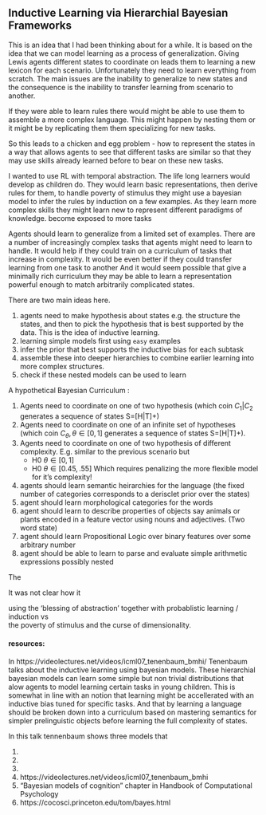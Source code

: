 ## Inductive Learning via Hierarchial Bayesian Frameworks

This is an idea that I had been thinking about for a while. It is based on the idea that we can model learning as a process of generalization. Giving Lewis agents different states to coordinate on leads them to learning a new lexicon for each scenario. Unfortunately they need to learn everything from scratch. The main issues are the inability to generalize to new states and the consequence is the inability to transfer learning from scenario to another.

If they were able to learn rules there would might be able to use them to assemble a more complex language. This might happen by nesting them or it might be by replicating them them specializing for new tasks. 

So this leads to a chicken and egg problem - how to represent the states in a way that allows agents to see that different tasks are similar so that they may use skills already learned before to bear on these new tasks.

 I wanted to use RL with temporal abstraction. The life long learners would develop as children do. They would learn basic representations, then derive rules for them, to handle poverty of stimulus they might use a bayesian model to infer the rules by induction on a few examples. As they learn more complex skills they might learn new to represent different paradigms of knowledge. 
become exposed to more tasks


Agents should learn to generalize from a limited set of examples. 
There are a number of increasingly complex tasks that agents might need to learn to handle.
It would help if they could train on a curriculum of tasks that increase in complexity.
It would be even better if they could transfer learning from one task to another
And it would seem possible that give a minimally rich curriculum they may be able to learn a representation powerful enough to match arbitrarily complicated states.

There are two main ideas here.

1. agents need to make hypothesis about states e.g. the structure the states, and then to pick the hypothesis that is best supported by the data. This is the idea of inductive learning.
1. learning simple models first using `easy` examples 
1. infer the prior that best supports the inductive bias for each subtask
2. assemble these into deeper hierarchies to combine earlier learning into more complex structures.
3. check if these nested models can be used to learn


A hypothetical Bayesian Curriculum :

1. Agents need to coordinate on one of two hypothesis (which coin $C_1 | C_2$ generates a sequence of states S=[H|T]+) 
1. Agents need to coordinate on one of an infinite set of hypotheses (which coin $C_\theta, \theta \in[0,1]$ generates a sequence of states S=[H|T]+).
1. Agents need to coordinate on one of two hypothesis of different complexity. E.g. similar to the previous scenario but
    - H0 $\theta \in [0,1]$
    - H0 $\theta \in [0.45,.55]$
   Which requires penalizing the more flexible model for it's complexity!
1. agents should learn semantic heirarchies for the language (the fixed number of categories corresponds to a derisclet prior over the states) 
2. agent should learn morphological categories for the words
3. agent should learn to describe properties of objects say animals or plants encoded in a feature vector using  nouns and adjectives. (Two word state)
3. agent should learn Propositional Logic over binary features over some arbitrary number
4. agent should be able to learn to parse and evaluate simple arithmetic expressions possibly nested

The 

It was not clear how it 

using the 'blessing of abstraction' together with  probablistic learning / induction vs  
the poverty of stimulus and the curse of dimensionality.



#### resources:


In https://videolectures.net/videos/icml07_tenenbaum_bmhi/ Tenenbaum talks about the inductive learning using bayesian models. These hierarchial bayesian models can learn some simple but non trivial distributions that alow agents to model learning certain tasks in young children. This is somewhat in line with an notion that learning might be accellerated with an inductive bias tuned for specific tasks. And that by learning a language should be broken down into a curriculum based on mastering semantics for simpler prelinguistic objects before learning the full complexity of states.

In this talk tennenbaum shows three models that 

1.
2.
3.

1. https://videolectures.net/videos/icml07_tenenbaum_bmhi
1. “Bayesian models of cognition” chapter in Handbook of Computational Psychology
1. https://cocosci.princeton.edu/tom/bayes.html
